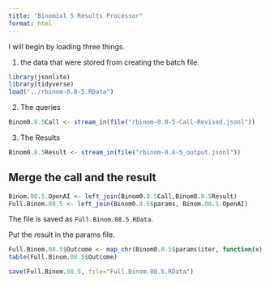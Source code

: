 ```yaml
---
title: "Binomial 5 Results Processor"
format: html
---
```


I will begin by loading three things.  

1. the data that were stored from creating the batch file.

```r
library(jsonlite)
library(tidyverse)
load("../rbinom-0.8-5.RData")
```

2. The queries

```r
Binom0.8.5Call <- stream_in(file("rbinom-0.8-5-Call-Revised.jsonl"))
```

3. The Results

```r
Binom0.8.5Result <- stream_in(file("rbinom-0.8-5_output.jsonl"))
```

## Merge the call and the result

```r
Binom.08.5.OpenAI <- left_join(Binom0.8.5Call,Binom0.8.5Result)
Full.Binom.08.5 <- left_join(Binom0.8.5$params, Binom.08.5.OpenAI)
```

The file is saved as `Full.Binom.08.5.RData`.

Put the result in the params file.

```r
Full.Binom.08.5$Outcome <- map_chr(Binom0.8.5$params$iter, function(x) { unlist(Binom0.8.5Result$response$body$choices[[x]][[2]][2]) })
table(Full.Binom.08.5$Outcome)
```

```r
save(Full.Binom.08.5, file="Full.Binom.08.5.RData")
```


